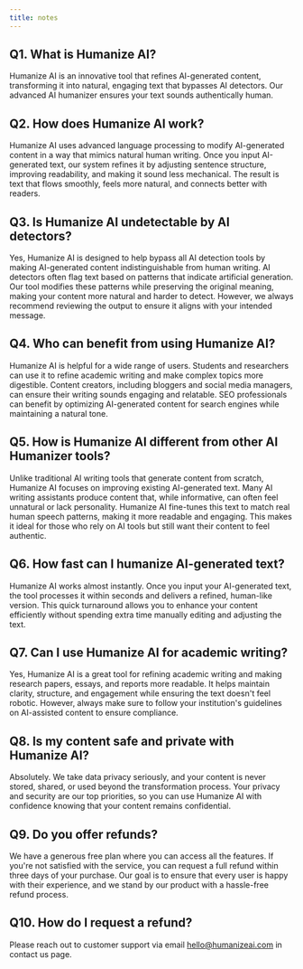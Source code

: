 ```yaml
---
title: notes
---
```

## Q1. What is Humanize AI?

Humanize AI is an innovative tool that refines AI-generated content, transforming it into natural, engaging text that bypasses AI detectors. Our advanced AI humanizer ensures your text sounds authentically human.

## Q2. How does Humanize AI work?

Humanize AI uses advanced language processing to modify AI-generated content in a way that mimics natural human writing. Once you input AI-generated text, our system refines it by adjusting sentence structure, improving readability, and making it sound less mechanical. The result is text that flows smoothly, feels more natural, and connects better with readers.

## Q3. Is Humanize AI undetectable by AI detectors?

Yes, Humanize AI is designed to help bypass all AI detection tools by making AI-generated content indistinguishable from human writing. AI detectors often flag text based on patterns that indicate artificial generation. Our tool modifies these patterns while preserving the original meaning, making your content more natural and harder to detect. However, we always recommend reviewing the output to ensure it aligns with your intended message.

## Q4. Who can benefit from using Humanize AI?

Humanize AI is helpful for a wide range of users. Students and researchers can use it to refine academic writing and make complex topics more digestible. Content creators, including bloggers and social media managers, can ensure their writing sounds engaging and relatable. SEO professionals can benefit by optimizing AI-generated content for search engines while maintaining a natural tone.

## Q5. How is Humanize AI different from other AI Humanizer tools?

Unlike traditional AI writing tools that generate content from scratch, Humanize AI focuses on improving existing AI-generated text. Many AI writing assistants produce content that, while informative, can often feel unnatural or lack personality. Humanize AI fine-tunes this text to match real human speech patterns, making it more readable and engaging. This makes it ideal for those who rely on AI tools but still want their content to feel authentic.

## Q6. How fast can I humanize AI-generated text?

Humanize AI works almost instantly. Once you input your AI-generated text, the tool processes it within seconds and delivers a refined, human-like version. This quick turnaround allows you to enhance your content efficiently without spending extra time manually editing and adjusting the text.

## Q7. Can I use Humanize AI for academic writing?

Yes, Humanize AI is a great tool for refining academic writing and making research papers, essays, and reports more readable. It helps maintain clarity, structure, and engagement while ensuring the text doesn't feel robotic. However, always make sure to follow your institution's guidelines on AI-assisted content to ensure compliance.

## Q8. Is my content safe and private with Humanize AI?

Absolutely. We take data privacy seriously, and your content is never stored, shared, or used beyond the transformation process. Your privacy and security are our top priorities, so you can use Humanize AI with confidence knowing that your content remains confidential.

## Q9. Do you offer refunds?

We have a generous free plan where you can access all the features. If you're not satisfied with the service, you can request a full refund within three days of your purchase. Our goal is to ensure that every user is happy with their experience, and we stand by our product with a hassle-free refund process.

## Q10. How do I request a refund?

Please reach out to customer support via email [hello@humanizeai.com](mailto:hello@humanizeai.com) in contact us page.
